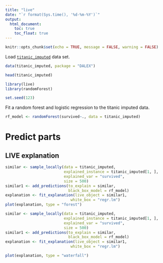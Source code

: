 ```yaml
---
title: "live"
date: "`r format(Sys.time(), '%d-%m-%Y')`"
output:
  html_document:
    toc: true
    toc_float: true
---
```


```r
knitr::opts_chunk$set(echo = TRUE, message = FALSE, warning = FALSE)
```

Load [`titanic_imputed`](https://modeloriented.github.io/DALEX/reference/titanic.html) data set.

```r
data(titanic_imputed, package = "DALEX")

head(titanic_imputed)
```


```r
library(live)
library(randomForest)

set.seed(123)
```

Fit a random forest and logistic regression to the titanic imputed data.

```r
rf_model <- randomForest(survived~., data = titanic_imputed)
```





# Predict parts

## LIVE explanation


```r
similar <- sample_locally(data = titanic_imputed,
                          explained_instance = titanic_imputed[1, ],
                          explained_var = "survived",
                          size = 500)
similar1 <- add_predictions(to_explain = similar,
                            black_box_model = rf_model)
explanation <- fit_explanation(live_object = similar1,
                             white_box = "regr.lm")
plot(explanation, type = "forest")
```




```r
similar <- sample_locally(data = titanic_imputed,
                          explained_instance = titanic_imputed[1, ],
                          explained_var = "survived",
                          size = 500)
similar1 <- add_predictions(to_explain = similar,
                            black_box_model = rf_model)
explanation <- fit_explanation(live_object = similar1,
                             white_box = "regr.lm")

plot(explanation, type = "waterfall")
```



